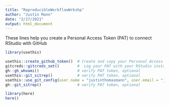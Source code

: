 ```yaml
---
title: "ReproducibleWorkflowWrkshp"
author: "Justin Mann"
date: "2/17/2021"
output: html_document
---
```


These lines help you create a Personal Access Token (PAT) to connect RStudio with GitHub

```r
library(usethis)

usethis::create_github_token()  # Create and copy your Personal Access Token (PAT) from GitHub
gitcreds::gitcreds_set()        #  Log your PAT with your RStudio installation
gh::gh_whoami()                 # verify PAT token, optional
usethis::git_sitrep()           # verify PAT token, optional
usethis::use_git_config(user.name = "justinthomasmann", user.email = "jmann5@binghamton.edu")  # use the email address you associated with GitHub
gh::git_sitrep()                # verify PAT token, optional
```


```r
library(here)
here()
```